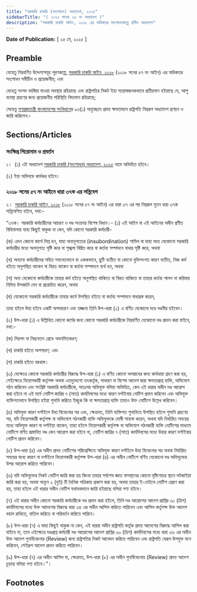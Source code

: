 ```yaml
---
title: "সরকারি চাকরি (সংশোধন) অধ্যাদেশ, ২০২৫"
sidebarTitle: "( ২০২৫ সনের ২৬ নং অধ্যাদেশ )"
description: "সরকারি চাকরি আইন, ২০১৮ এর অধিকতর সংশোধনকল্পে প্রণীত অধ্যাদেশ"
---
```


**Date of Publication:** [ ২৫ মে, ২০২৫ ]

## Preamble

যেহেতু নিম্নবর্ণিত উদ্দেশ্যসমূহ পূরণকল্পে, [সরকারি চাকরি আইন, ২০১৮](/act-1271.html "সরকারি চাকরি আইন, ২০১৮") (২০১৮ সনের ৫৭ নং আইন) এর অধিকতর সংশোধন সমীচীন ও প্রয়োজনীয়; এবং

যেহেতু সংসদ ভাঙ্গিয়া যাওয়া অবস্থায় রহিয়াছে এবং রাষ্ট্রপতির নিকট ইহা সন্তোষজনকভাবে প্রতীয়মান হইয়াছে যে, আশু ব্যবস্থা গ্রহণের জন্য প্রয়োজনীয় পরিস্থিতি বিদ্যমান রহিয়াছে;

সেহেতু [গণপ্রজাতন্ত্রী বাংলাদেশের সংবিধান](/act-957.html "গণপ্রজাতন্ত্রী বাংলাদেশের সংবিধান")ের ৯৩(১) অনুচ্ছেদে প্রদত্ত ক্ষমতাবলে রাষ্ট্রপতি নিম্নরূপ অধ্যাদেশ প্রণয়ন ও জারি করিলেন:-

## Sections/Articles

### সংক্ষিপ্ত শিরোনাম ও প্রবর্তন

১।  (১) এই অধ্যাদেশ [সরকারি চাকরি (সংশোধন) অধ্যাদেশ, ২০২৫](/act-1539.html "সরকারি চাকরি (সংশোধন) অধ্যাদেশ, ২০২৫") নামে অভিহিত হইবে।

(২) ইহা অবিলম্বে কার্যকর হইবে।

### ২০১৮ সনের ৫৭ নং আইনে ধারা ৩৭ক এর সন্নিবেশ

২।  [সরকারি চাকরি আইন, ২০১৮](/act-1271.html "সরকারি চাকরি আইন, ২০১৮") (২০১৮ সনের ৫৭ নং আইন) এর ধারা ৩৭ এর পর নিম্নরূপ নূতন ধারা ৩৭ক সন্নিবেশিত হইবে, যথা:-

“৩৭ক। সরকারি কর্মচারীদের আচরণ ও দণ্ড সংক্রান্ত বিশেষ বিধান।- (১) এই আইন বা এই আইনের অধীন প্রণীত বিধিমালায় যাহা কিছুই থাকুক না কেন, যদি কোনো সরকারি কর্মচারী-

(ক) এমন কোনো কার্যে লিপ্ত হন, যাহা অনানুগত্যের (insubordination) শামিল বা যাহা অন্য যেকোনো সরকারি কর্মচারীর মধ্যে অনানুগত্য সৃষ্টি করে বা শৃঙ্খলা বিঘ্নিত করে বা কর্তব্য সম্পাদনে বাধার সৃষ্টি করে, অথবা

(খ) অন্যান্য কর্মচারীদের সহিত সমবেতভাবে বা এককভাবে, ছুটি ব্যতীত বা কোনো যুক্তিসংগত কারণ ব্যতীত, নিজ কর্ম হইতে অনুপস্থিত থাকেন বা বিরত থাকেন বা কর্তব্য সম্পাদনে ব্যর্থ হন, অথবা

(গ) অন্য যেকোনো কর্মচারীকে তাহার কর্ম হইতে অনুপস্থিত থাকিতে বা বিরত থাকিতে বা তাহার কর্তব্য পালন না করিবার নিমিত্ত উসকানি দেন বা প্ররোচিত করেন, অথবা

(ঘ) যেকোনো সরকারি কর্মচারীকে তাহার কর্মে উপস্থিত হইতে বা কর্তব্য সম্পাদনে বাধাগ্রস্ত করেন,

তাহা হইলে উহা হইবে একটি অসদাচরণ এবং তজ্জন্য তিনি উপ-ধারা (২) এ বর্ণিত যেকোনো দণ্ডে দণ্ডনীয় হইবেন।

(২) উপ-ধারা (১) এ উল্লিখিত কোনো কর্মের জন্য কোনো সরকারি কর্মচারীকে নিম্নবর্ণিত যেকোনো দণ্ড প্রদান করা যাইবে, যথা:-

(ক) নিম্নপদ বা নিম্নবেতন গ্রেডে অবনমিতকরণ;

(খ) চাকরি হইতে অপসারণ; এবং

(গ) চাকরি হইতে বরখাস্ত।

(৩) যেক্ষেত্রে কোনো সরকারি কর্মচারীর বিরুদ্ধে উপ-ধারা (১) এ বর্ণিত কোনো অপরাধের জন্য কার্যধারা গ্রহণ করা হয়, সেইক্ষেত্রে নিয়োগকারী কর্তৃপক্ষ অথবা এতদুদ্দেশ্যে তৎকর্তৃক, সাধারণ বা বিশেষ আদেশ দ্বারা ক্ষমতাপ্রাপ্ত ব্যক্তি, অভিযোগ গঠন করিবেন এবং সংশ্লিষ্ট সরকারি কর্মচারীকে, অতঃপর অভিযুক্ত বলিয়া অভিহিত, কেন এই ধারার অধীন দণ্ড আরোপ করা হইবে না এই মর্মে নোটিশ জারির ৭ (সাত) কার্যদিবসের মধ্যে কারণ দর্শাইবার নোটিশ প্রদান করিবেন এবং অভিযুক্ত ব্যক্তিগতভাবে উপস্থিত হইয়া শুনানি করিতে ইচ্ছুক কি না ক্ষমতাপ্রাপ্ত ব্যক্তি তাহাও উক্ত নোটিশে উল্লেখ করিবেন।

(৪) অভিযুক্ত কারণ দর্শাইলে উহা বিবেচনার পর এবং, ক্ষেত্রমত, তিনি ব্যক্তিগত শুনানিতে উপস্থিত হইলে শুনানি গ্রহণের পর, যদি নিয়োগকারী কর্তৃপক্ষ বা অভিযোগ গঠনকারী ব্যক্তি অভিযুক্তকে দোষী সাব্যস্ত করেন, অথবা যদি নির্ধারিত সময়ের মধ্যে অভিযুক্ত কারণ না দর্শাইয়া থাকেন, তাহা হইলে নিয়োগকারী কর্তৃপক্ষ বা অভিযোগ গঠনকারী ব্যক্তি নোটিশের মাধ্যমে নোটিশে বর্ণিত প্রস্তাবিত দণ্ড কেন আরোপ করা হইবে না, নোটিশ জারির ৭ (সাত) কার্যদিবসের মধ্যে উহার কারণ দর্শাইবার নোটিশ প্রদান করিবেন।

(৫) উপ-ধারা (৪) এর অধীন প্রদত্ত নোটিশের পরিপ্রেক্ষিতে অভিযুক্ত কারণ দর্শাইলে উহা বিবেচনার পর অথবা নির্ধারিত সময়ের মধ্যে কারণ না দর্শাইলে নিয়োগকারী কর্তৃপক্ষ উপ-ধারা (৪) এর অধীন নোটিশে বর্ণিত যেকোনো দণ্ড অভিযুক্তের উপর আরোপ করিতে পারিবেন।

(৬) যদি অভিযুক্তের নিকট নোটিশ জারি করা হয় কিংবা তাহার সর্বশেষ জ্ঞাত বাসস্থানের কোনো দৃষ্টিগোচর স্থানে লটকাইয়া জারি করা হয়, অথবা অন্যূন ২ (দুই) টি দৈনিক পত্রিকায় প্রকাশ করা হয়, অথবা তাহার ই-মেইলে নোটিশ প্রেরণ করা হয়, তাহা হইলে এই ধারার অধীন নোটিশ যথাযথভাবে জারি হইয়াছে বলিয়া গণ্য হইবে।

(৭) এই ধারার অধীন কোনো সরকারি কর্মচারীকে দণ্ড প্রদান করা হইলে, তিনি দণ্ড আরোপের আদেশ প্রাপ্তির ৩০ (ত্রিশ) কার্যদিবসের মধ্যে উক্ত আদেশের বিরুদ্ধে ধারা ৩৪ এর অধীন আপিল করিতে পারিবেন এবং আপিল কর্তৃপক্ষ উক্ত আদেশ বহাল রাখিতে, বাতিল করিতে বা পরিবর্তন করিতে পারিবে।

(৮) উপ-ধারা (৭) এ যাহা কিছুই থাকুক না কেন, এই ধারার অধীন রাষ্ট্রপতি কর্তৃক প্রদত্ত আদেশের বিরুদ্ধে আপিল করা যাইবে না, তবে এইক্ষেত্রে দণ্ডপ্রাপ্ত কর্মচারী দণ্ড আরোপের আদেশ প্রাপ্তির ৩০ (ত্রিশ) কার্যদিবসের মধ্যে ধারা ৩৬ এর অধীন উক্ত আদেশ পুনর্বিবেচনার (Review) জন্য রাষ্ট্রপতির নিকট আবেদন করিতে পারিবেন এবং রাষ্ট্রপতি যেরূপ উপযুক্ত মনে করিবেন, সেইরূপ আদেশ প্রদান করিতে পারিবেন।

(৯) উপ-ধারা (৭) এর অধীন আপিল বা, ক্ষেত্রমত, উপ-ধারা (৮) এর অধীন পুনর্বিবেচনায় (Review) প্রদত্ত আদেশ চূড়ান্ত বলিয়া গণ্য হইবে।”।

## Footnotes
